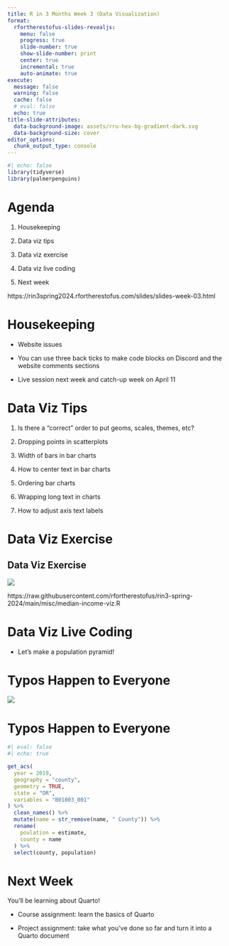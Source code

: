 ```yaml
---
title: R in 3 Months Week 3 (Data Visualization)
format:
  rfortherestofus-slides-revealjs:
    menu: false
    progress: true
    slide-number: true
    show-slide-number: print
    center: true
    incremental: true
    auto-animate: true
execute: 
  message: false
  warning: false
  cache: false
  # eval: false
  echo: true
title-slide-attributes:
  data-background-image: assets/rru-hex-bg-gradient-dark.svg
  data-background-size: cover
editor_options: 
  chunk_output_type: console
---
```


```r
#| echo: false
library(tidyverse)
library(palmerpenguins)
```

# Agenda

1. Housekeeping

1. Data viz tips

1. Data viz exercise

1. Data viz live coding

1. Next week

::: {.notes}
https://rin3spring2024.rfortherestofus.com/slides/slides-week-03.html
:::



# Housekeeping

- Website issues

- You can use three back ticks to make code blocks on Discord and the website comments sections

- Live session next week and catch-up week on April 11

# Data Viz Tips

1. Is there a "correct" order to put geoms, scales, themes, etc?

1. Dropping points in scatterplots

1. Width of bars in bar charts

1. How to center text in bar charts

1. Ordering bar charts

1. Wrapping long text in charts

1. How to adjust axis text labels

# Data Viz Exercise {.inverse}

## Data Viz Exercise

![](assets/median-income-example.png)

::: notes
https://raw.githubusercontent.com/rfortherestofus/rin3-spring-2024/main/misc/median-income-viz.R
:::

# Data Viz Live Coding

- Let's make a population pyramid!

# Typos Happen to Everyone

![](assets/david-asking-for-help.png)

# Typos Happen to Everyone

::: {.large}
```r
#| eval: false
#| echo: true

get_acs(
  year = 2019,
  geography = "county",
  geometry = TRUE,
  state = "OR",
  variables = "B01003_001"
) %>%
  clean_names() %>%
  mutate(name = str_remove(name, " County")) %>%
  rename(
    poulation = estimate,
    county = name
  ) %>%
  select(county, population)
```
:::

# Next Week

You'll be learning about Quarto!

- Course assignment: learn the basics of Quarto

- Project assignment: take what you've done so far and turn it into a Quarto document
